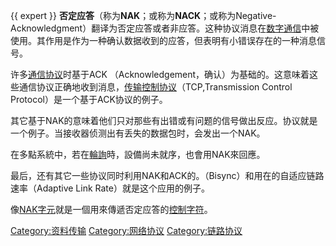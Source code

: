 {{ expert }}
{{Unreferenced|time=2015-01-08T12:04:18+00:00}}
'''否定应答'''（称为'''NAK'''；或称为'''NACK'''；或称为Negative-Acknowledgment）翻译为否定应答或者非应答。这种协议消息在[[数字通信|数字通信]]中被使用。其作用是作为一种确认数据收到的应答，但表明有小错误存在的一种消息信号。

许多[[通信协议|通信协议]]时基于ACK （Acknowledgement，确认）为基础的。这意味着这些通信协议正确地收到消息，[[传输控制协议|传输控制协议]]（TCP,Transmission Control Protocol）是一个基于ACK协议的例子。

其它基于NAK的意味着他们只对那些有出错或有问题的信号做出反应。{{le|可靠多播|Reliable multicast}}协议就是一个例子。当接收器侦测出有丢失的数据包时，会发出一个NAK。

在多點系統中，若在[[輪詢|輪詢]]時，設備尚未就序，也會用NAK來回應。

最后，还有其它一些协议同时利用NAK和ACK的。{{le|双同步|Binary Synchronous Communications}}（Bisync）和用在{{le|節能乙太網路|Energy-Efficient Ethernet}}的自适应链路速率（Adaptive Link Rate）就是这个应用的例子。

像[[NAK字元|NAK字元]]就是一個用來傳遞否定应答的[[控制字符|控制字符]]。

{{網路小作品}}

[[Category:资料传输|Category:资料传输]]
[[Category:网络协议|Category:网络协议]]
[[Category:链路协议|Category:链路协议]]